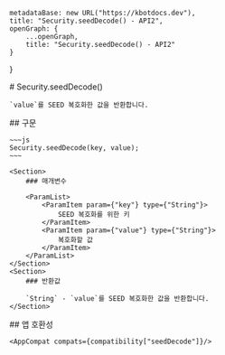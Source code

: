 
    metadataBase: new URL("https://kbotdocs.dev"),
    title: "Security.seedDecode() - API2",
    openGraph: {
        ...openGraph,
        title: "Security.seedDecode() - API2"
    }
}

<Section>
    # Security.seedDecode()

    `value`를 SEED 복호화한 값을 반환합니다.
</Section>
<Section>
    ## 구문

    ~~~js
    Security.seedDecode(key, value);
    ~~~

    <Section>
        ### 매개변수

        <ParamList>
            <ParamItem param={"key"} type={"String"}>
                SEED 복호화를 위한 키
            </ParamItem>
            <ParamItem param={"value"} type={"String"}>
                복호화할 값
            </ParamItem>
        </ParamList>
    </Section>
    <Section>
        ### 반환값

        `String` - `value`를 SEED 복호화한 값을 반환합니다.
    </Section>
</Section>
<Section>
    ## 앱 호환성

    <AppCompat compats={compatibility["seedDecode"]}/>
</Section>
